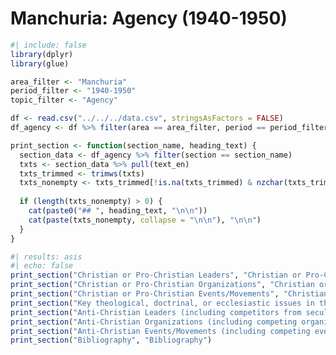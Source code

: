 # Manchuria: Agency (1940-1950)

```{r}
#| include: false
library(dplyr)
library(glue)

area_filter <- "Manchuria"
period_filter <- "1940-1950"
topic_filter <- "Agency"

df <- read.csv("../../../data.csv", stringsAsFactors = FALSE)
df_agency <- df %>% filter(area == area_filter, period == period_filter, topic == topic_filter)

print_section <- function(section_name, heading_text) {
  section_data <- df_agency %>% filter(section == section_name)
  txts <- section_data %>% pull(text_en)
  txts_trimmed <- trimws(txts)
  txts_nonempty <- txts_trimmed[!is.na(txts_trimmed) & nzchar(txts_trimmed)]
  
  if (length(txts_nonempty) > 0) {
    cat(paste0("## ", heading_text, "\n\n"))
    cat(paste(txts_nonempty, collapse = "\n\n"), "\n\n")
  }
}
```

```{r}
#| results: asis
#| echo: false
print_section("Christian or Pro-Christian Leaders", "Christian or Pro-Christian Leaders")
print_section("Christian or Pro-Christian Organizations", "Christian or Pro-Christian Organizations")
print_section("Christian or Pro-Christian Events/Movements", "Christian or Pro-Christian Events/Movements")
print_section("Key theological, doctrinal, or ecclesiastic issues in this decade, if any", "Key Theological Issues")
print_section("Anti-Christian Leaders (including competitors from secularisms and other religions who argued or campaigned against Christianity)", "Anti-Christian Leaders")
print_section("Anti-Christian Organizations (including competing organizations of secularisms and other religions that campaigned against Christianity)", "Anti-Christian Organizations")
print_section("Anti-Christian Events/Movements (including competing events/movements against Christianity)", "Anti-Christian Events/Movements")
print_section("Bibliography", "Bibliography")
```